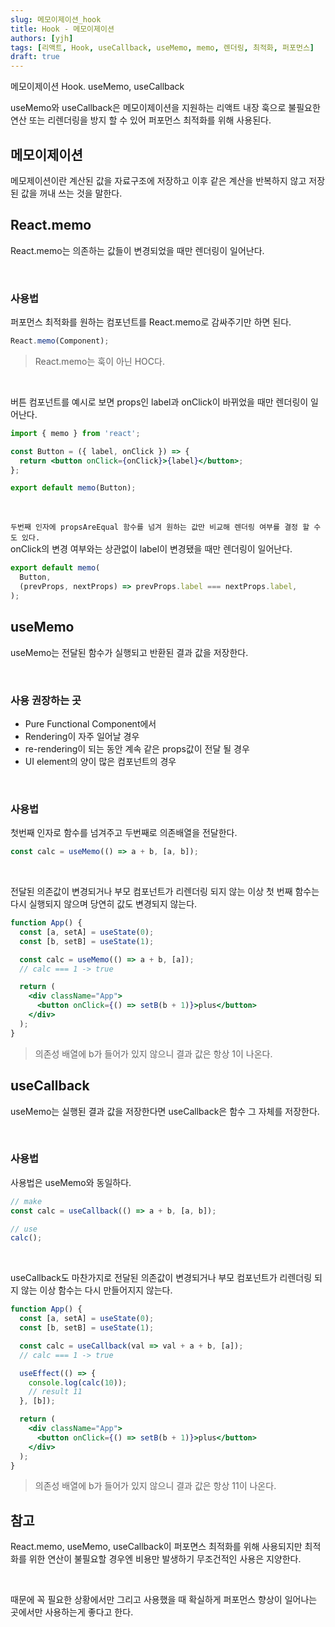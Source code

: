```yaml
---
slug: 메모이제이션_hook
title: Hook - 메모이제이션
authors: [yjh]
tags: [리액트, Hook, useCallback, useMemo, memo, 렌더링, 최적화, 퍼포먼스]
draft: true
---
```


<div className="preview">메모이제이션 Hook. useMemo, useCallback</div>

<!--truncate-->

useMemo와 useCallback은 메모이제이션을 지원하는 리액트 내장 훅으로 불필요한 연산 또는 리렌더링을 방지 할 수 있어 퍼포먼스 최적화를 위해 사용된다.

## 메모이제이션

메모제이션이란 계산된 값을 자료구조에 저장하고 이후 같은 계산을 반복하지 않고 저장된 값을 꺼내 쓰는 것을 말한다.

## React.memo

React.memo는 의존하는 값들이 변경되었을 때만 렌더링이 일어난다.

<br />

### 사용법

퍼포먼스 최적화를 원하는 컴포넌트를 React.memo로 감싸주기만 하면 된다.

```jsx
React.memo(Component);
```

> React.memo는 훅이 아닌 HOC다.

<br />

버튼 컴포넌트를 예시로 보면 props인 label과 onClick이 바뀌었을 때만 렌더링이 일어난다.

```jsx
import { memo } from 'react';

const Button = ({ label, onClick }) => {
  return <button onClick={onClick}>{label}</button>;
};

export default memo(Button);
```

<br />

`두번째 인자에 propsAreEqual 함수를 넘겨 원하는 값만 비교해 렌더링 여부를 결정 할 수도 있다.`  
onClick의 변경 여부와는 상관없이 label이 변경됐을 때만 렌더링이 일어난다.

```jsx
export default memo(
  Button,
  (prevProps, nextProps) => prevProps.label === nextProps.label,
);
```

## useMemo

useMemo는 전달된 함수가 실행되고 반환된 결과 값을 저장한다.

<br />

### 사용 권장하는 곳

- Pure Functional Component에서
- Rendering이 자주 일어날 경우
- re-rendering이 되는 동안 계속 같은 props값이 전달 될 경우
- UI element의 양이 많은 컴포넌트의 경우

<br />

### 사용법

첫번째 인자로 함수를 넘겨주고 두번째로 의존배열을 전달한다.

```jsx
const calc = useMemo(() => a + b, [a, b]);
```

<br />

전달된 의존값이 변경되거나 부모 컴포넌트가 리렌더링 되지 않는 이상 첫 번째 함수는 다시 실행되지 않으며 당연히 값도 변경되지 않는다.

<!-- 버튼을 눌러 b 값을 증가 시킨다고 하더라도 의존 배열에 b가 들어가 있지 않음으로 calc 결과값은 처음 결과 값인 1이 나온다. -->

```jsx
function App() {
  const [a, setA] = useState(0);
  const [b, setB] = useState(1);

  const calc = useMemo(() => a + b, [a]);
  // calc === 1 -> true

  return (
    <div className="App">
      <button onClick={() => setB(b + 1)}>plus</button>
    </div>
  );
}
```

> 의존성 배열에 b가 들어가 있지 않으니 결과 값은 항상 1이 나온다.

## useCallback

useMemo는 실행된 결과 값을 저장한다면 useCallback은 함수 그 자체를 저장한다.

<br />

### 사용법

사용법은 useMemo와 동일하다.

```jsx
// make
const calc = useCallback(() => a + b, [a, b]);

// use
calc();
```

<br />

useCallback도 마찬가지로 전달된 의존값이 변경되거나 부모 컴포넌트가 리렌더링 되지 않는 이상 함수는 다시 만들어지지 않는다.

<!-- 버튼을 눌러 b 값을 증가 시킨다고 하더라도 의존 배열에 b가 들어가 있지 않음으로 calc 결과값은 처음 결과 값인 1이 나온다. -->

```jsx
function App() {
  const [a, setA] = useState(0);
  const [b, setB] = useState(1);

  const calc = useCallback(val => val + a + b, [a]);
  // calc === 1 -> true

  useEffect(() => {
    console.log(calc(10));
    // result 11
  }, [b]);

  return (
    <div className="App">
      <button onClick={() => setB(b + 1)}>plus</button>
    </div>
  );
}
```

> 의존성 배열에 b가 들어가 있지 않으니 결과 값은 항상 11이 나온다.

## 참고

React.memo, useMemo, useCallback이 퍼포면스 최적화를 위해 사용되지만 최적화를 위한 연산이 불필요할 경우엔
비용만 발생하기 무조건적인 사용은 지양한다.

<br />

때문에 꼭 필요한 상황에서만 그리고 사용했을 때 확실하게 퍼포먼스 향상이 일어나는 곳에서만 사용하는게 좋다고 한다.

<!--
## asdfas

메모제이션이란 계산된 값을 자료구조에 저장하고 이후 같은 계산을 반복하지 않고 계산된 값을 꺼내 쓰는 것을 말한다.

## asdfas

메모제이션이란 계산된 값을 자료구조에 저장하고 이후 같은 계산을 반복하지 않고 계산된 값을 꺼내 쓰는 것을 말한다. -->

<!-- https://thisblogfor.me/react/hooks_memoization/ -->

<!-- https://react.vlpt.us/basic/19-React.memo.html -->
